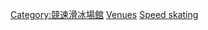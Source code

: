 [[Category:競速滑冰場館|Category:競速滑冰場館]]
[[Category:奧林匹克運動會速度滑冰比賽|Venues]]
[[Category:冬季奧運場館|Speed skating]]